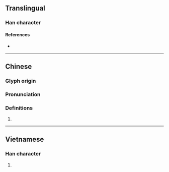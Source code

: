 {{character info/new}}
==Translingual==

===Han character===
{{Han char|rn=75|rad=木|as=08|sn=12|four=46981|canj=DBMC|ids=⿰木具}}

====References====
* {{Han ref|kx=0535.250|dkj=15013|hdz=21231.090|uh=6907|ud=26887|bh=D9BC|bd=55740}}

----

==Chinese==
{{zh-forms}}

===Glyph origin===
{{Han etym}}

===Pronunciation===
{{zh-pron
|m=jǔ
|c=geoi2
|mc=y
|oc=y
|cat=
}}

===Definitions===
{{zh-hanzi}}

# {{rfdef|zh}}

----

==Vietnamese==

===Han character===
{{vi-hantu|rs=木08|gụ}}

# {{rfdef|vi|sort=木08}}
